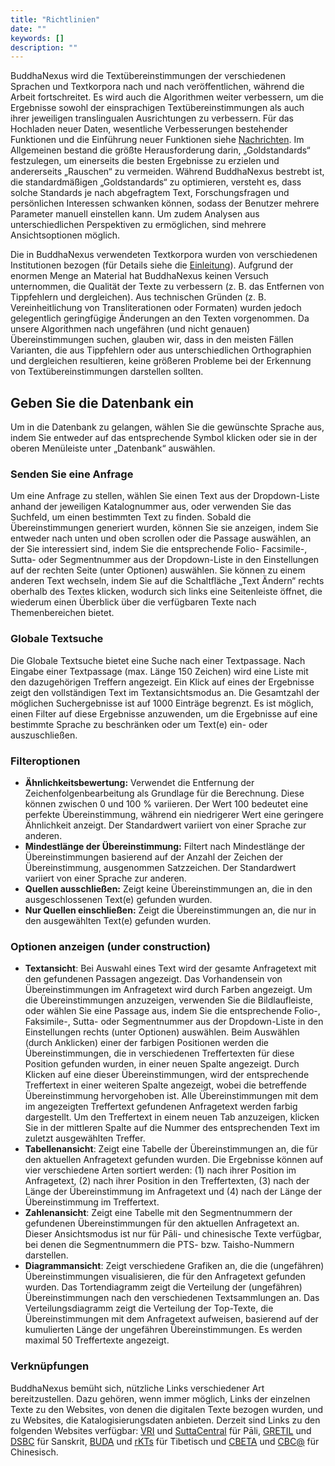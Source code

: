 ```yaml
---
title: "Richtlinien"
date: ""
keywords: []
description: ""
---
```


BuddhaNexus wird die Textübereinstimmungen der verschiedenen Sprachen und Textkorpora nach und nach veröffentlichen, während die Arbeit fortschreitet. Es wird auch die Algorithmen weiter verbessern, um die Ergebnisse sowohl der einsprachigen Textübereinstimmungen als auch ihrer jeweiligen translingualen Ausrichtungen zu verbessern. Für das Hochladen neuer Daten, wesentliche Verbesserungen bestehender Funktionen und die Einführung neuer Funktionen siehe [Nachrichten](/news). Im Allgemeinen bestand die größte Herausforderung darin, „Goldstandards“ festzulegen, um einerseits die besten Ergebnisse zu erzielen und andererseits „Rauschen“ zu vermeiden. Während BuddhaNexus bestrebt ist, die standardmäßigen „Goldstandards“ zu optimieren, versteht es, dass solche Standards je nach abgefragtem Text, Forschungsfragen und persönlichen Interessen schwanken können, sodass der Benutzer mehrere Parameter manuell einstellen kann. Um zudem Analysen aus unterschiedlichen Perspektiven zu ermöglichen, sind mehrere Ansichtsoptionen möglich.

Die in BuddhaNexus verwendeten Textkorpora wurden von verschiedenen Institutionen bezogen (für Details siehe die [Einleitung](/introduction)). Aufgrund der enormen Menge an Material hat BuddhaNexus keinen Versuch unternommen, die Qualität der Texte zu verbessern (z. B. das Entfernen von Tippfehlern und dergleichen). Aus technischen Gründen (z. B. Vereinheitlichung von Transliterationen oder Formaten) wurden jedoch gelegentlich geringfügige Änderungen an den Texten vorgenommen. Da unsere Algorithmen nach ungefähren (und nicht genauen) Übereinstimmungen suchen, glauben wir, dass in den meisten Fällen Varianten, die aus Tippfehlern oder aus unterschiedlichen Orthographien und dergleichen resultieren, keine größeren Probleme bei der Erkennung von Textübereinstimmungen darstellen sollten.

## Geben Sie die Datenbank ein

Um in die Datenbank zu gelangen, wählen Sie die gewünschte Sprache aus, indem Sie entweder auf das entsprechende Symbol klicken oder sie in der oberen Menüleiste unter „Datenbank“ auswählen.

### Senden Sie eine Anfrage

Um eine Anfrage zu stellen, wählen Sie einen Text aus der Dropdown-Liste anhand der jeweiligen Katalognummer aus, oder verwenden Sie das Suchfeld, um einen bestimmten Text zu finden. Sobald die Übereinstimmungen generiert wurden, können Sie sie anzeigen, indem Sie entweder nach unten und oben scrollen oder die Passage auswählen, an der Sie interessiert sind, indem Sie die entsprechende Folio- Facsimile-, Sutta- oder Segmentnummer aus der Dropdown-Liste in den Einstellungen auf der rechten Seite (unter Optionen) auswählen. Sie können zu einem anderen Text wechseln, indem Sie auf die Schaltfläche „Text Ändern“ rechts oberhalb des Textes klicken, wodurch sich links eine Seitenleiste öffnet, die wiederum einen Überblick über die verfügbaren Texte nach Themenbereichen bietet.

### Globale Textsuche

Die Globale Textsuche bietet eine Suche nach einer Textpassage. Nach Eingabe einer Textpassage (max. Länge 150 Zeichen) wird eine Liste mit den dazugehörigen Treffern angezeigt. Ein Klick auf eines der Ergebnisse zeigt den vollständigen Text im Textansichtsmodus an. Die Gesamtzahl der möglichen Suchergebnisse ist auf 1000 Einträge begrenzt. Es ist möglich, einen Filter auf diese Ergebnisse anzuwenden, um die Ergebnisse auf eine bestimmte Sprache zu beschränken oder um Text(e) ein- oder auszuschließen.

### Filteroptionen

- **Ähnlichkeitsbewertung:** Verwendet die Entfernung der Zeichenfolgenbearbeitung als Grundlage für die Berechnung. Diese können zwischen 0 und 100 % variieren. Der Wert 100 bedeutet eine perfekte Übereinstimmung, während ein niedrigerer Wert eine geringere Ähnlichkeit anzeigt. Der Standardwert variiert von einer Sprache zur anderen.
- **Mindestlänge der Übereinstimmung:** Filtert nach Mindestlänge der Übereinstimmungen basierend auf der Anzahl der Zeichen der Übereinstimmung, ausgenommen Satzzeichen. Der Standardwert variiert von einer Sprache zur anderen.
- **Quellen ausschließen:** Zeigt keine Übereinstimmungen an, die in den ausgeschlossenen Text(e) gefunden wurden.
- **Nur Quellen einschließen:** Zeigt die Übereinstimmungen an, die nur in den ausgewählten Text(e) gefunden wurden.

### Optionen anzeigen (under construction)

- **Textansicht**: Bei Auswahl eines Text wird der gesamte Anfragetext mit den gefundenen Passagen angezeigt. Das Vorhandensein von Übereinstimmungen im Anfragetext wird durch Farben angezeigt. Um die Übereinstimmungen anzuzeigen, verwenden Sie die Bildlaufleiste, oder wählen Sie eine Passage aus, indem Sie die entsprechende Folio-, Faksimile-, Sutta- oder Segmentnummer aus der Dropdown-Liste in den Einstellungen rechts (unter Optionen) auswählen. Beim Auswählen (durch Anklicken) einer der farbigen Positionen werden die Übereinstimmungen, die in verschiedenen Treffertexten für diese Position gefunden wurden, in einer neuen Spalte angezeigt. Durch Klicken auf eine dieser Übereinstimmungen, wird der entsprechende Treffertext in einer weiteren Spalte angezeigt, wobei die betreffende Übereinstimmung hervorgehoben ist. Alle Übereinstimmungen mit dem im angezeigten Treffertext gefundenen Anfragetext werden farbig dargestellt. Um den Treffertext in einem neuen Tab anzuzeigen, klicken Sie in der mittleren Spalte auf die Nummer des entsprechenden Text im zuletzt ausgewählten Treffer.
- **Tabellenansicht**: Zeigt eine Tabelle der Übereinstimmungen an, die für den aktuellen Anfragetext gefunden wurden. Die Ergebnisse können auf vier verschiedene Arten sortiert werden: (1) nach ihrer Position im Anfragetext, (2) nach ihrer Position in den Treffertexten, (3) nach der Länge der Übereinstimmung im Anfragetext und (4) nach der Länge der Übereinstimmung im Treffertext.
- **Zahlenansicht**: Zeigt eine Tabelle mit den Segmentnummern der gefundenen Übereinstimmungen für den aktuellen Anfragetext an. Dieser Ansichtsmodus ist nur für Pāli- und chinesische Texte verfügbar, bei denen die Segmentnummern die PTS- bzw. Taisho-Nummern darstellen.
- **Diagrammansicht**: Zeigt verschiedene Grafiken an, die die (ungefähren) Übereinstimmungen visualisieren, die für den Anfragetext gefunden wurden. Das Tortendiagramm zeigt die Verteilung der (ungefähren) Übereinstimmungen nach den verschiedenen Textsammlungen an. Das Verteilungsdiagramm zeigt die Verteilung der Top-Texte, die Übereinstimmungen mit dem Anfragetext aufweisen, basierend auf der kumulierten Länge der ungefähren Übereinstimmungen. Es werden maximal 50 Treffertexte angezeigt.

### Verknüpfungen

BuddhaNexus bemüht sich, nützliche Links verschiedener Art bereitzustellen. Dazu gehören, wenn immer möglich, Links der einzelnen Texte zu den Websites, von denen die digitalen Texte bezogen wurden, und zu Websites, die Katalogisierungsdaten anbieten. Derzeit sind Links zu den folgenden Websites verfügbar: <a href="https://tipitaka.org/" target="_blank" rel="noopener">VRI</a> und <a href="https://suttacentral.net" target="_blank" rel="noopener">SuttaCentral</a> für Pāli, <a href="http://gretil.sub. uni-goettingen.de/gretil.html" target="_blank" rel="noopener">GRETIL</a> und <a href="http://www.dsbcproject.org" target="_blank" rel="noopener">DSBC</a> für Sanskrit, <a href="https://www .bdrc.io/buda-archive/" target="_blank" rel="noopener">BUDA</a> und <a href="https://www.istb.univie.ac.at/kanjur/rktsneu/sub/index.php" target="_blank" rel="noopener">rKTs</a> für Tibetisch und <a href="https:/ /cbeta.org" target="_blank" rel="noopener">CBETA</a> und <a href="https://dazangthings.nz/cbc/" target="_blank" rel="noopener">CBC@</a> für Chinesisch.
